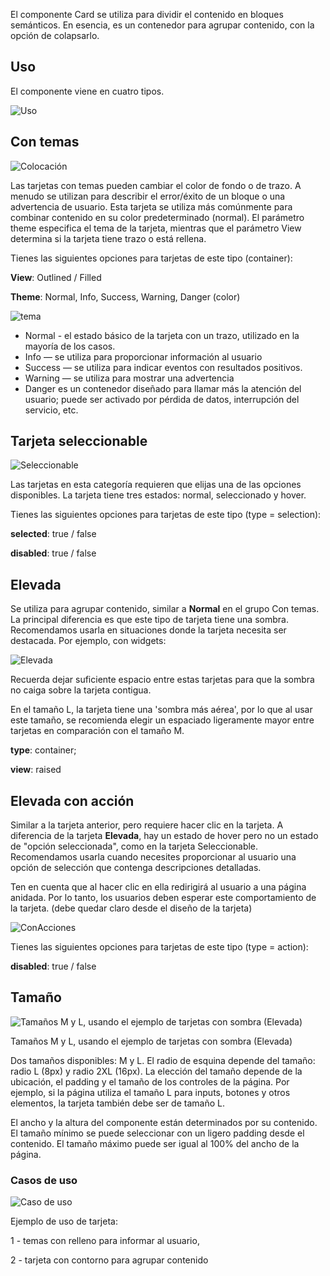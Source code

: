 El componente Card se utiliza para dividir el contenido en bloques semánticos. En esencia, es un contenedor para agrupar contenido, con la opción de colapsarlo.

## Uso

El componente viene en cuatro tipos.

![Uso](/static/images/design/Card/Placement.png)

## **Con temas**

![Colocación](/static/images/design/Card/Placement1.png)

Las tarjetas con temas pueden cambiar el color de fondo o de trazo. A menudo se utilizan para describir el error/éxito de un bloque o una advertencia de usuario. Esta tarjeta se utiliza más comúnmente para combinar contenido en su color predeterminado (normal). El parámetro theme especifica el tema de la tarjeta, mientras que el parámetro View determina si la tarjeta tiene trazo o está rellena.

Tienes las siguientes opciones para tarjetas de este tipo (container):

**View**: Outlined / Filled

**Theme**: Normal, Info, Success, Warning, Danger (color)

![tema](/static/images/design/Card/theme.png)

- Normal - el estado básico de la tarjeta con un trazo, utilizado en la mayoría de los casos.
- Info — se utiliza para proporcionar información al usuario
- Success — se utiliza para indicar eventos con resultados positivos.
- Warning — se utiliza para mostrar una advertencia
- Danger es un contenedor diseñado para llamar más la atención del usuario; puede ser activado por pérdida de datos, interrupción del servicio, etc.

## **Tarjeta seleccionable**

![Seleccionable](/static/images/design/Card/Selectable.png)

Las tarjetas en esta categoría requieren que elijas una de las opciones disponibles. La tarjeta tiene tres estados: normal, seleccionado y hover.

Tienes las siguientes opciones para tarjetas de este tipo (type = selection):

**selected**: true / false

**disabled**: true / false

## **Elevada**

Se utiliza para agrupar contenido, similar a **Normal** en el grupo Con temas. La principal diferencia es que este tipo de tarjeta tiene una sombra. Recomendamos usarla en situaciones donde la tarjeta necesita ser destacada. Por ejemplo, con widgets:

![Elevada](/static/images/design/Card/Raised.png)

Recuerda dejar suficiente espacio entre estas tarjetas para que la sombra no caiga sobre la tarjeta contigua.

En el tamaño L, la tarjeta tiene una 'sombra más aérea', por lo que al usar este tamaño, se recomienda elegir un espaciado ligeramente mayor entre tarjetas en comparación con el tamaño M.

**type**: container;

**view**: raised

## **Elevada con acción**

Similar a la tarjeta anterior, pero requiere hacer clic en la tarjeta. A diferencia de la tarjeta **Elevada**, hay un estado de hover pero no un estado de "opción seleccionada", como en la tarjeta Seleccionable. Recomendamos usarla cuando necesites proporcionar al usuario una opción de selección que contenga descripciones detalladas.

Ten en cuenta que al hacer clic en ella redirigirá al usuario a una página anidada. Por lo tanto, los usuarios deben esperar este comportamiento de la tarjeta. (debe quedar claro desde el diseño de la tarjeta)

![ConAcciones](/static/images/design/Card/WithActions.png)

Tienes las siguientes opciones para tarjetas de este tipo (type = action):

**disabled**: true / false

## Tamaño 

![Tamaños M y L, usando el ejemplo de tarjetas con sombra (Elevada)](/static/images/design/Card/Size.png)

Tamaños M y L, usando el ejemplo de tarjetas con sombra (Elevada)

Dos tamaños disponibles: M y L. El radio de esquina depende del tamaño: radio L (8px) y radio 2XL (16px). La elección del tamaño depende de la ubicación, el padding y el tamaño de los controles de la página. Por ejemplo, si la página utiliza el tamaño L para inputs, botones y otros elementos, la tarjeta también debe ser de tamaño L.

El ancho y la altura del componente están determinados por su contenido. El tamaño mínimo se puede seleccionar con un ligero padding desde el contenido. El tamaño máximo puede ser igual al 100% del ancho de la página.

### Casos de uso

![Caso de uso](/static/images/design/Card/Usecase.png)

Ejemplo de uso de tarjeta:

1 - temas con relleno para informar al usuario,

2 - tarjeta con contorno para agrupar contenido